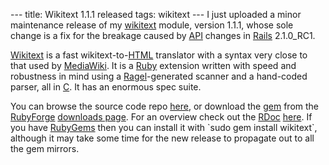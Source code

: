 ---
title: Wikitext 1.1.1 released
tags: wikitext
---
I just uploaded a minor maintenance release of my [[wikitext]] module, version 1.1.1, whose sole change is a fix for the breakage caused by [[API]] changes in [[Rails]] 2.1.0_RC1.

[[Wikitext]] is a fast wikitext-to-[[HTML]] translator with a syntax very close to that used by [[MediaWiki]]. It is a [[Ruby]] extension written with speed and robustness in mind using a [[Ragel]]-generated scanner and a hand-coded parser, all in [[C]]. It has an enormous spec suite.

You can browse the source code repo [http://git.wincent.com/wikitext.git here], or download the [[gem]] from the [[RubyForge]] [http://rubyforge.org/frs/?group_id=5483 downloads page]. For an overview check out the [[RDoc]] [http://wikitext.rubyforge.org/ here]. If you have [[RubyGems]] then you can install it with `sudo gem install wikitext`, although it may take some time for the new release to propagate out to all the gem mirrors.
